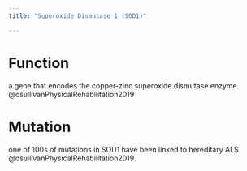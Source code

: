 ```yaml
---
title: "Superoxide Dismutase 1 (SOD1)"

---
```


# Function
a gene that encodes the copper-zinc superoxide dismutase enzyme @osullivanPhysicalRehabilitation2019

# Mutation
one of 100s of mutations in SOD1 have been linked to hereditary ALS @osullivanPhysicalRehabilitation2019.
